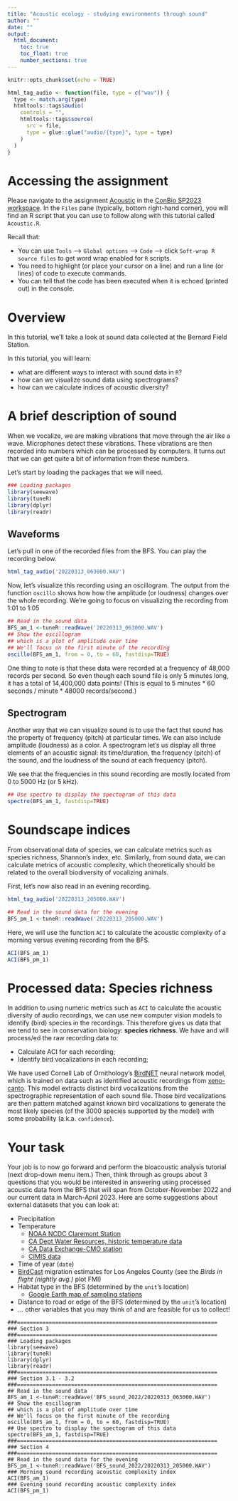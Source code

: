 ```yaml
---
title: "Acoustic ecology - studying environments through sound"
author: ""
date: ""
output:
  html_document:
    toc: true
    toc_float: true
    number_sections: true
---
```


```r
knitr::opts_chunk$set(echo = TRUE)

html_tag_audio <- function(file, type = c("wav")) {
  type <- match.arg(type)
  htmltools::tags$audio(
    controls = "",
    htmltools::tags$source(
      src = file,
      type = glue::glue("audio/{type}", type = type)
    )
  )
}
```

# Accessing the assignment

Please navigate to the assignment [Acoustic](https://posit.cloud/spaces/323650/content/5199744) in the [ConBio SP2023 workspace](https://sso.posit.cloud/pomona?redirect=https%3A%2F%2Fposit.cloud%2Fspaces%2F323650%2Fjoin%3Faccess_code%3D_klYqlJJLC2qolGKC7GmdPDI6m-xGiZnJ7wesTsQ). In the `Files` pane (typically, bottom right-hand corner), you will find an R script that you can use to follow along with this tutorial called `Acoustic.R`.

Recall that:

* You can use `Tools` --> `Global options` --> `Code` --> click `Soft-wrap R source files` to get word wrap enabled for `R` scripts.
* You need to highlight (or place your cursor on a line) and run a line (or lines) of code to execute commands.
* You can tell that the code has been executed when it is echoed (printed out) in the console.

# Overview {.tabset .tabset-fade}

In this tutorial, we'll take a look at sound data collected at the Bernard Field Station.

In this tutorial, you will learn:

* what are different ways to interact with sound data in `R`?
* how can we visualize sound data using spectrograms?
* how can we calculate indices of acoustic diversity?

#  A brief description of sound

When we vocalize, we are making vibrations that move through the air like a wave. Microphones detect these vibrations. These vibrations are then recorded into numbers which can be processed by computers. It turns out that we can get quite a bit of information from these numbers.

Let's start by loading the packages that we will need.

```r
### Loading packages
library(seewave)
library(tuneR)
library(dplyr)
library(readr)
```

## Waveforms

Let's pull in one of the recorded files from the BFS. You can play the recording below.

```r
html_tag_audio('20220313_063000.WAV')
```

Now, let's visualize this recording using an oscillogram. The output from the function `oscillo` shows how how the amplitude (or loudness) changes over the whole recording. We're going to focus on visualizing the recording from 1:01 to 1:05

```r
## Read in the sound data
BFS_am_1 <-tuneR::readWave('20220313_063000.WAV')
## Show the oscillogram
## which is a plot of amplitude over time
## We'll focus on the first minute of the recording
oscillo(BFS_am_1, from = 0, to = 60, fastdisp=TRUE)
```

One thing to note is that these data were recorded at a frequency of 48,000 records per second. So even though each sound file is only 5 minutes long, it has a total of 14,400,000 data points! (This is equal to 5 minutes * 60 seconds / minute * 48000 records/second.)

## Spectrogram

Another way that we can visualize sound is to use the fact that sound has the property of frequency (pitch) at particular times. We can also include amplitude (loudness) as a color. A spectrogram let's us display all three elements of an acoustic signal: its time/duration, the frequency (pitch) of the sound, and the loudness of the sound at each frequency (pitch).

We see that the frequencies in this sound recording are mostly located from 0 to 5000 Hz (or 5 kHz).

```r
## Use spectro to display the spectogram of this data
spectro(BFS_am_1, fastdisp=TRUE)
```

# Soundscape indices

From observational data of species, we can calculate metrics such as species richness, Shannon's index, etc. Similarly, from sound data, we can calculate metrics of acoustic complexity, which theoretically should be related to the overall biodiversity of vocalizing animals.

First, let's now also read in an evening recording.

```r
html_tag_audio('20220313_205000.WAV')
```

```r
## Read in the sound data for the evening
BFS_pm_1 <-tuneR::readWave('20220313_205000.WAV')
```

Here, we will use the function `ACI` to calculate the acoustic complexity of a morning versus evening recording from the BFS.

```r
ACI(BFS_am_1)
ACI(BFS_pm_1)
```

# Processed data: Species richness

In addition to using numeric metrics such as `ACI` to calculate the acoustic diversity of audio recordings, we can use new computer vision models to identify (bird) species in the recordings. This therefore gives us data that we tend to see in conservation biology: **species richness**. We have and will process/ed the raw recording data to:

* Calculate ACI for each recording;
* Identify bird vocalizations in each recording;

We have used Cornell Lab of Ornithology's [BirdNET](https://birdnet.cornell.edu/) neural network model, which is trained on data such as identified acoustic recordings from [xeno-canto](https://xeno-canto.org/). This model extracts distinct bird vocalizations from the spectrographic representation of each sound file. Those bird vocalizations are then pattern matched against known bird vocalizations to generate the most likely species (of the 3000 species supported by the model) with some probability (a.k.a. `confidence`).

# Your task

Your job is to now go forward and perform the bioacoustic analysis tutorial (next drop-down menu item.) Then, think through as groups about 3 questions that you would be interested in answering using processed acoustic data from the BFS that will span from October-November 2022 and our current data in March-April 2023. Here are some suggestions about external datasets that you can look at:

* Precipitation
* Temperature
    + [NOAA NCDC Claremont Station](https://www.ncei.noaa.gov/cdo-web/datasets/GHCND/stations/GHCND:USR0000CCLA/detail)
    + [CA Dept Water Resources, historic temperature data](https://cdec.water.ca.gov/dynamicapp/QueryDaily?s=CMO&end=2022-07-06)
    + [CA Data Exchange-CMO station](https://cdec.water.ca.gov/cgi-progs/plotReal?staid=CMO)
    + [CIMIS data](https://cimis.water.ca.gov/)
* Time of year (`date`)
* [BirdCast](https://dashboard.birdcast.info/region/US-CA-037) migration estimates for Los Angeles County (see the *Birds in flight (nightly avg.)* plot FMI)
* Habitat type in the BFS (determined by the `unit`'s location)
    + [Google Earth map of sampling stations](https://earth.google.com/earth/d/1-8gneVsVX1zM89AHJQhloNBqVLUZUYnH?usp=share_link)
* Distance to road or edge of the BFS (determined by the `unit`'s location)
* ... other variables that you may think of and are feasible for us to collect!

```
###===============================================================
### Section 3
###===============================================================
### Loading packages
library(seewave)
library(tuneR)
library(dplyr)
library(readr)
###===============================================================
### Section 3.1 - 3.2
###===============================================================
## Read in the sound data
BFS_am_1 <-tuneR::readWave('BFS_sound_2022/20220313_063000.WAV')
## Show the oscillogram
## which is a plot of amplitude over time
## We'll focus on the first minute of the recording
oscillo(BFS_am_1, from = 0, to = 60, fastdisp=TRUE)
## Use spectro to display the spectogram of this data
spectro(BFS_am_1, fastdisp=TRUE)
###===============================================================
### Section 4
###===============================================================
## Read in the sound data for the evening
BFS_pm_1 <-tuneR::readWave('BFS_sound_2022/20220313_205000.WAV')
### Morning sound recording acoustic complexity index
ACI(BFS_am_1)
### Evening sound recording acoustic complexity index
ACI(BFS_pm_1)
```